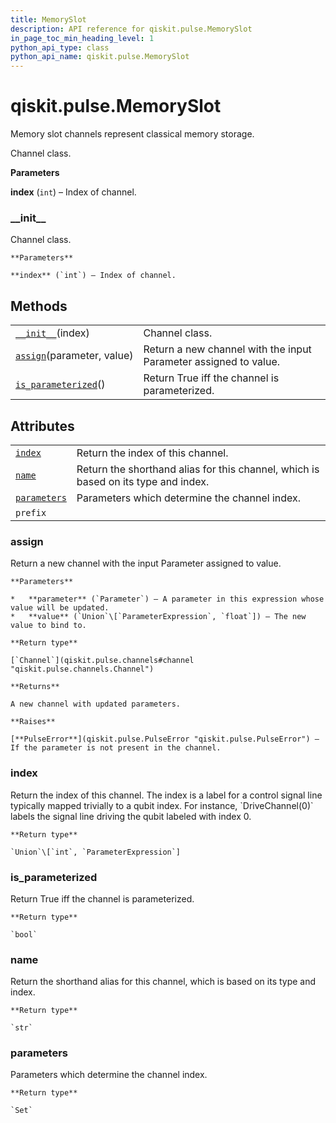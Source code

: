 ```yaml
---
title: MemorySlot
description: API reference for qiskit.pulse.MemorySlot
in_page_toc_min_heading_level: 1
python_api_type: class
python_api_name: qiskit.pulse.MemorySlot
---
```


# qiskit.pulse.MemorySlot

<Class id="qiskit.pulse.MemorySlot" github="https://github.com/qiskit/qiskit/tree/stable/0.18/qiskit/pulse/channels.py" signature="MemorySlot(index)">
  Memory slot channels represent classical memory storage.

  Channel class.

  **Parameters**

  **index** (`int`) – Index of channel.

  ### \_\_init\_\_

  <Function id="qiskit.pulse.MemorySlot.__init__" name="__init__" signature="__init__(index)">
    Channel class.

    **Parameters**

    **index** (`int`) – Index of channel.
  </Function>

  ## Methods

  |                                                                                                              |                                                                  |
  | ------------------------------------------------------------------------------------------------------------ | ---------------------------------------------------------------- |
  | [`__init__`](#qiskit.pulse.MemorySlot.__init__ "qiskit.pulse.MemorySlot.__init__")(index)                    | Channel class.                                                   |
  | [`assign`](#qiskit.pulse.MemorySlot.assign "qiskit.pulse.MemorySlot.assign")(parameter, value)               | Return a new channel with the input Parameter assigned to value. |
  | [`is_parameterized`](#qiskit.pulse.MemorySlot.is_parameterized "qiskit.pulse.MemorySlot.is_parameterized")() | Return True iff the channel is parameterized.                    |

  ## Attributes

  |                                                                                          |                                                                                    |
  | ---------------------------------------------------------------------------------------- | ---------------------------------------------------------------------------------- |
  | [`index`](#qiskit.pulse.MemorySlot.index "qiskit.pulse.MemorySlot.index")                | Return the index of this channel.                                                  |
  | [`name`](#qiskit.pulse.MemorySlot.name "qiskit.pulse.MemorySlot.name")                   | Return the shorthand alias for this channel, which is based on its type and index. |
  | [`parameters`](#qiskit.pulse.MemorySlot.parameters "qiskit.pulse.MemorySlot.parameters") | Parameters which determine the channel index.                                      |
  | `prefix`                                                                                 |                                                                                    |

  ### assign

  <Function id="qiskit.pulse.MemorySlot.assign" name="assign" signature="assign(parameter, value)">
    Return a new channel with the input Parameter assigned to value.

    **Parameters**

    *   **parameter** (`Parameter`) – A parameter in this expression whose value will be updated.
    *   **value** (`Union`\[`ParameterExpression`, `float`]) – The new value to bind to.

    **Return type**

    [`Channel`](qiskit.pulse.channels#channel "qiskit.pulse.channels.Channel")

    **Returns**

    A new channel with updated parameters.

    **Raises**

    [**PulseError**](qiskit.pulse.PulseError "qiskit.pulse.PulseError") – If the parameter is not present in the channel.
  </Function>

  ### index

  <Function id="qiskit.pulse.MemorySlot.index" name="index" signature="property index">
    Return the index of this channel. The index is a label for a control signal line typically mapped trivially to a qubit index. For instance, `DriveChannel(0)` labels the signal line driving the qubit labeled with index 0.

    **Return type**

    `Union`\[`int`, `ParameterExpression`]
  </Function>

  ### is\_parameterized

  <Function id="qiskit.pulse.MemorySlot.is_parameterized" name="is_parameterized" signature="is_parameterized()">
    Return True iff the channel is parameterized.

    **Return type**

    `bool`
  </Function>

  ### name

  <Function id="qiskit.pulse.MemorySlot.name" name="name" signature="property name">
    Return the shorthand alias for this channel, which is based on its type and index.

    **Return type**

    `str`
  </Function>

  ### parameters

  <Function id="qiskit.pulse.MemorySlot.parameters" name="parameters" signature="property parameters">
    Parameters which determine the channel index.

    **Return type**

    `Set`
  </Function>
</Class>

